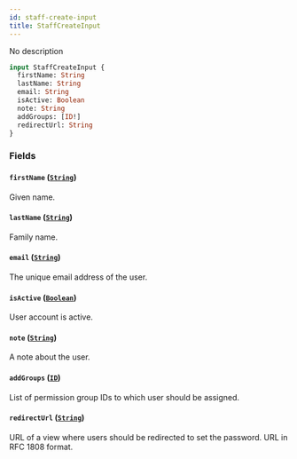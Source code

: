 ```yaml
---
id: staff-create-input
title: StaffCreateInput
---
```



No description

```graphql
input StaffCreateInput {
  firstName: String
  lastName: String
  email: String
  isActive: Boolean
  note: String
  addGroups: [ID!]
  redirectUrl: String
}
```


### Fields

#### `firstName` ([`String`](../../../developer/api-reference/scalars/string))

Given name.


#### `lastName` ([`String`](../../../developer/api-reference/scalars/string))

Family name.


#### `email` ([`String`](../../../developer/api-reference/scalars/string))

The unique email address of the user.


#### `isActive` ([`Boolean`](../../../developer/api-reference/scalars/boolean))

User account is active.


#### `note` ([`String`](../../../developer/api-reference/scalars/string))

A note about the user.


#### `addGroups` ([`ID`](../../../developer/api-reference/scalars/id))

List of permission group IDs to which user should be assigned.


#### `redirectUrl` ([`String`](../../../developer/api-reference/scalars/string))

URL of a view where users should be redirected to set the password. URL in RFC 1808 format.





